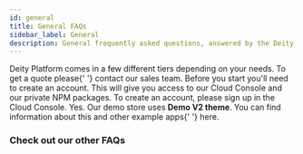 ```yaml
---
id: general
title: General FAQs
sidebar_label: General
description: General frequently asked questions, answered by the Deity team.
---
```



<Accordion title="How much does Deity Platform cost?">
  Deity Platform comes in a few different tiers depending on your needs. To get a quote please{' '}
  <Link href="https://deity.com/contact">contact our sales team</Link>.
</Accordion>

<Accordion title="How do I get started?">
  Before you start you'll need to create an account. This will give you access to our Cloud Console and our private NPM
  packages. To create an account, please <Link href="https://console.deity.cloud/signup">sign up in the Cloud Console</Link>.
</Accordion>

<Accordion title="Can I use the same code and template as your demo store?">
  Yes. Our demo store uses <strong>Demo V2 theme</strong>. You can find information about this and other example apps{' '}
  <Link to="/platform/getting-started/create-application">here</Link>.
</Accordion>

### Check out our other FAQs

<Categories />
